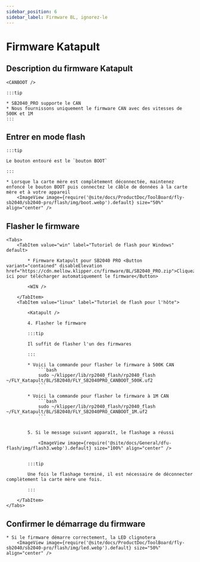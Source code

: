 ```yaml
---
sidebar_position: 6
sidebar_label: Firmware BL, ignorez-le
---
```







# Firmware Katapult

## Description du firmware Katapult

    <CANBOOT />

    :::tip

    * SB2040_PRO supporte le CAN
    * Nous fournissons uniquement le firmware CAN avec des vitesses de 500K et 1M
    :::

## Entrer en mode flash

    :::tip

    Le bouton entouré est le `bouton BOOT`

    :::

    * Lorsque la carte mère est complètement déconnectée, maintenez enfoncé le bouton BOOT puis connectez le câble de données à la carte mère et à votre appareil
        <ImageView image={require('@site/docs/ProductDoc/ToolBoard/fly-sb2040/sb2040-pro/flash/img/boot.webp').default} size="50%" align="center" />

## Flasher le firmware
    <Tabs>
        <TabItem value="win" label="Tutoriel de flash pour Windows" default>

            * Firmware Katapult pour SB2040 PRO <Button variant="contained" disableElevation href="https://cdn.mellow.klipper.cn/firmware/BL/SB2040_PRO.zip">Cliquez ici pour télécharger automatiquement le firmware</Button>

            <WIN />
            
        </TabItem>
        <TabItem value="linux" label="Tutoriel de flash pour l'hôte">
            
            <Katapult />

            4. Flasher le firmware

            :::tip

            Il suffit de flasher l'un des firmwares

            :::

            * Voici la commande pour flasher le firmware à 500K CAN
                ```bash
                sudo ~/klipper/lib/rp2040_flash/rp2040_flash ~/FLY_Katapult/BL/SB2040/FLY_SB2040PRO_CANBOOT_500K.uf2
                ```
                       
            * Voici la commande pour flasher le firmware à 1M CAN
                ```bash
                sudo ~/klipper/lib/rp2040_flash/rp2040_flash ~/FLY_Katapult/BL/SB2040/FLY_SB2040PRO_CANBOOT_1M.uf2
                ```


            5. Si le message suivant apparaît, le flashage a réussi

                <ImageView image={require('@site/docs/General/dfu-flash/img/flash3.webp').default} size="100%" align="center" />


            :::tip

            Une fois le flashage terminé, il est nécessaire de déconnecter complètement la carte mère une fois.

            :::

        </TabItem>
    </Tabs>

## Confirmer le démarrage du firmware

    * Si le firmware démarre correctement, la LED clignotera
        <ImageView image={require('@site/docs/ProductDoc/ToolBoard/fly-sb2040/sb2040-pro/flash/img/led.webp').default} size="50%" align="center" />